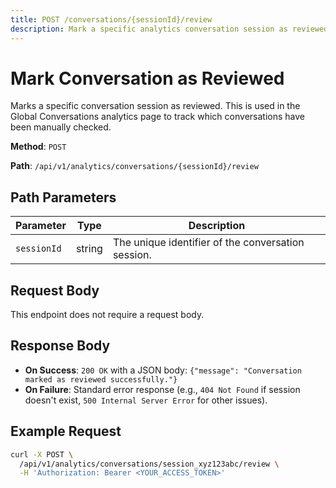 ```yaml
---
title: POST /conversations/{sessionId}/review
description: Mark a specific analytics conversation session as reviewed.
---
```


# Mark Conversation as Reviewed

Marks a specific conversation session as reviewed. This is used in the Global Conversations analytics page to track which conversations have been manually checked.

**Method**: `POST`

**Path**: `/api/v1/analytics/conversations/{sessionId}/review`

## Path Parameters

| Parameter   | Type   | Description                                     |
|-------------|--------|-------------------------------------------------|
| `sessionId` | string | The unique identifier of the conversation session. |

## Request Body

This endpoint does not require a request body.

## Response Body

- **On Success**: `200 OK` with a JSON body: `{"message": "Conversation marked as reviewed successfully."}`
- **On Failure**: Standard error response (e.g., `404 Not Found` if session doesn't exist, `500 Internal Server Error` for other issues).

## Example Request

```bash
curl -X POST \
  /api/v1/analytics/conversations/session_xyz123abc/review \
  -H 'Authorization: Bearer <YOUR_ACCESS_TOKEN>'
``` 